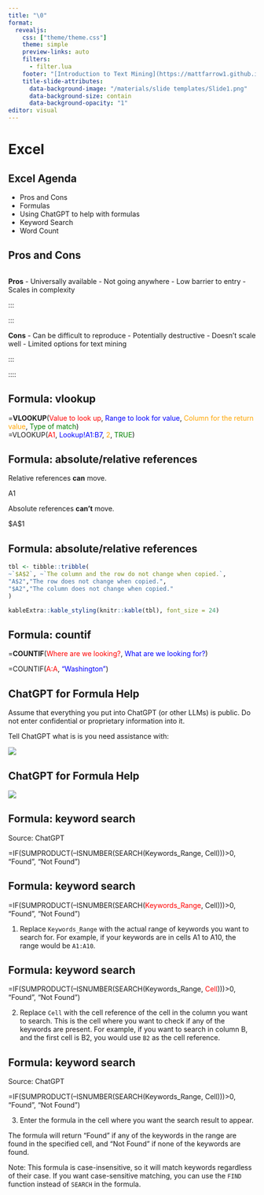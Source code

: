 ```yaml
---
title: "\0"
format: 
  revealjs:
    css: ["theme/theme.css"]
    theme: simple
    preview-links: auto
    filters: 
      - filter.lua
    footer: "[Introduction to Text Mining](https://mattfarrow1.github.io/apra-intro-to-text-mining/)"
    title-slide-attributes:
      data-background-image: "/materials/slide templates/Slide1.png"
      data-background-size: contain
      data-background-opacity: "1"
editor: visual
---
```


# Excel {background-image="/materials/slide templates/Slide3.png" background-size="contain"}

## Excel Agenda

-   Pros and Cons
-   Formulas
-   Using ChatGPT to help with formulas
-   Keyword Search
-   Word Count

## Pros and Cons

::: columns
:::

**Pros** - Universally available - Not going anywhere - Low barrier to entry - Scales in complexity

:::

:::

**Cons** - Can be difficult to reproduce - Potentially destructive - Doesn't scale well - Limited options for text mining

:::

::::

## Formula: vlookup

=**VLOOKUP**(<font color="red">Value to look up</font>, <font color="blue">Range to look for value</font>, <font color="orange">Column for the return value</font>, <font color="green">Type of match</font>)\
=VLOOKUP(<font color="red">A1</font>, <font color="blue">Lookup!A1:B7</font>, <font color="orange">2</font>, <font color="green">TRUE</font>)

## Formula: absolute/relative references

Relative references **can** move.

A1

Absolute references **can't** move.

\$A\$1

## Formula: absolute/relative references

```r
tbl <- tibble::tribble(
~`$A$2`, ~`The column and the row do not change when copied.`,
"A$2","The row does not change when copied.",
"$A2","The column does not change when copied."
)

kableExtra::kable_styling(knitr::kable(tbl), font_size = 24)
```

## Formula: countif

=**COUNTIF**(<font color="red">Where are we looking?</font>, <font color="blue">What are we looking for?</font>)

=COUNTIF(<font color="red">A:A</font>, <font color="blue">"Washington"</font>)

## ChatGPT for Formula Help

::: callout-warning
Assume that everything you put into ChatGPT (or other LLMs) is public. Do not enter confidential or proprietary information into it.
:::

Tell ChatGPT what is is you need assistance with:

![](images/chatgpt-excel-1.png){fig-align="center"}

## ChatGPT for Formula Help

![](images/chatgpt-excel-2.png){fig-align="center"}

## Formula: keyword search

Source: ChatGPT

=IF(SUMPRODUCT(--ISNUMBER(SEARCH(Keywords_Range, Cell)))\>0, "Found", "Not Found")

## Formula: keyword search

=IF(SUMPRODUCT(--ISNUMBER(SEARCH(<font color="red">Keywords_Range</font>, Cell)))\>0, "Found", "Not Found")

1.  Replace `Keywords_Range` with the actual range of keywords you want to search for. For example, if your keywords are in cells A1 to A10, the range would be `A1:A10`.

## Formula: keyword search

=IF(SUMPRODUCT(--ISNUMBER(SEARCH(Keywords_Range, <font color="red">Cell</font>)))\>0, "Found", "Not Found")

2.  Replace `Cell` with the cell reference of the cell in the column you want to search. This is the cell where you want to check if any of the keywords are present. For example, if you want to search in column B, and the first cell is B2, you would use `B2` as the cell reference.

## Formula: keyword search

Source: ChatGPT

=IF(SUMPRODUCT(--ISNUMBER(SEARCH(Keywords_Range, Cell)))\>0, "Found", "Not Found")

3.  Enter the formula in the cell where you want the search result to appear.

The formula will return "Found" if any of the keywords in the range are found in the specified cell, and "Not Found" if none of the keywords are found.

Note: This formula is case-insensitive, so it will match keywords regardless of their case. If you want case-sensitive matching, you can use the `FIND` function instead of `SEARCH` in the formula.
